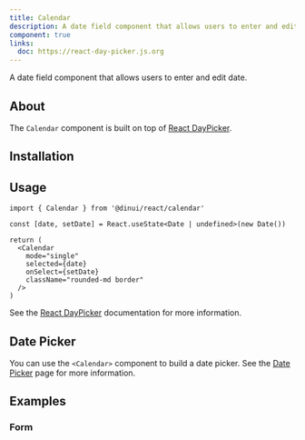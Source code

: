 ```yaml
---
title: Calendar
description: A date field component that allows users to enter and edit date.
component: true
links:
  doc: https://react-day-picker.js.org
---
```


A date field component that allows users to enter and edit date.


<Example path="ui/calendar-demo" />

## About

The `Calendar` component is built on top of [React DayPicker](https://react-day-picker.js.org).

## Installation


<InstallationGuide path="ui/calendar" />

## Usage

```tsx
import { Calendar } from '@dinui/react/calendar'
```

```tsx
const [date, setDate] = React.useState<Date | undefined>(new Date())

return (
  <Calendar
    mode="single"
    selected={date}
    onSelect={setDate}
    className="rounded-md border"
  />
)
```

See the [React DayPicker](https://react-day-picker.js.org) documentation for more information.

## Date Picker

You can use the `<Calendar>` component to build a date picker. See the [Date Picker](/ui/date-picker) page for more information.

## Examples

### Form

<Example path="ui/calendar-form" />
